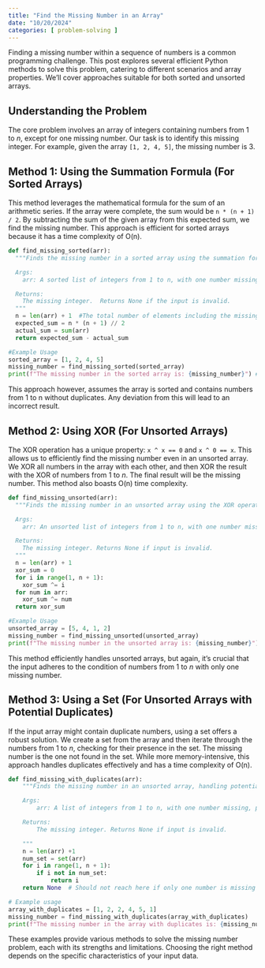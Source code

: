 ```yaml
---
title: "Find the Missing Number in an Array"
date: "10/20/2024"
categories: [ problem-solving ]
---
```


Finding a missing number within a sequence of numbers is a common programming challenge.  This post explores several efficient Python methods to solve this problem, catering to different scenarios and array properties. We'll cover approaches suitable for both sorted and unsorted arrays.


## Understanding the Problem

The core problem involves an array of integers containing numbers from 1 to *n*, except for one missing number.  Our task is to identify this missing integer.  For example, given the array `[1, 2, 4, 5]`, the missing number is 3.

## Method 1: Using the Summation Formula (For Sorted Arrays)

This method leverages the mathematical formula for the sum of an arithmetic series.  If the array were complete, the sum would be  `n * (n + 1) / 2`. By subtracting the sum of the given array from this expected sum, we find the missing number.  This approach is efficient for sorted arrays because it has a time complexity of O(n).


```python
def find_missing_sorted(arr):
  """Finds the missing number in a sorted array using the summation formula.

  Args:
    arr: A sorted list of integers from 1 to n, with one number missing.

  Returns:
    The missing integer.  Returns None if the input is invalid.
  """
  n = len(arr) + 1  #The total number of elements including the missing one
  expected_sum = n * (n + 1) // 2
  actual_sum = sum(arr)
  return expected_sum - actual_sum

#Example Usage
sorted_array = [1, 2, 4, 5]
missing_number = find_missing_sorted(sorted_array)
print(f"The missing number in the sorted array is: {missing_number}") #Output: 3

```

This approach however, assumes the array is sorted and contains numbers from 1 to n without duplicates. Any deviation from this will lead to an incorrect result.



## Method 2: Using XOR (For Unsorted Arrays)

The XOR operation has a unique property: `x ^ x == 0` and `x ^ 0 == x`.  This allows us to efficiently find the missing number even in an unsorted array.  We XOR all numbers in the array with each other, and then XOR the result with the XOR of numbers from 1 to *n*. The final result will be the missing number.  This method also boasts O(n) time complexity.

```python
def find_missing_unsorted(arr):
  """Finds the missing number in an unsorted array using the XOR operation.

  Args:
    arr: An unsorted list of integers from 1 to n, with one number missing.

  Returns:
    The missing integer. Returns None if input is invalid.
  """
  n = len(arr) + 1
  xor_sum = 0
  for i in range(1, n + 1):
    xor_sum ^= i
  for num in arr:
    xor_sum ^= num
  return xor_sum

#Example Usage
unsorted_array = [5, 4, 1, 2]
missing_number = find_missing_unsorted(unsorted_array)
print(f"The missing number in the unsorted array is: {missing_number}") #Output: 3

```

This method efficiently handles unsorted arrays, but again, it's crucial that the input adheres to the condition of numbers from 1 to *n* with only one missing number.


## Method 3: Using a Set (For Unsorted Arrays with Potential Duplicates)

If the input array might contain duplicate numbers,  using a set offers a robust solution.  We create a set from the array and then iterate through the numbers from 1 to *n*, checking for their presence in the set. The missing number is the one not found in the set.  While more memory-intensive, this approach handles duplicates effectively and has a time complexity of O(n).

```python
def find_missing_with_duplicates(arr):
    """Finds the missing number in an unsorted array, handling potential duplicates.

    Args:
        arr: A list of integers from 1 to n, with one number missing, potentially with duplicates.

    Returns:
        The missing integer. Returns None if input is invalid.

    """
    n = len(arr) +1
    num_set = set(arr)
    for i in range(1, n + 1):
        if i not in num_set:
            return i
    return None  # Should not reach here if only one number is missing

# Example usage
array_with_duplicates = [1, 2, 2, 4, 5, 1]
missing_number = find_missing_with_duplicates(array_with_duplicates)
print(f"The missing number in the array with duplicates is: {missing_number}") # Output: 3

```


These examples provide various methods to solve the missing number problem, each with its strengths and limitations.  Choosing the right method depends on the specific characteristics of your input data.

